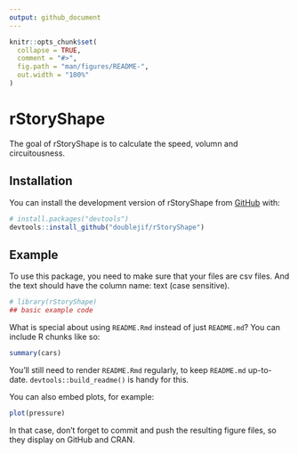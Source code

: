 ```yaml
---
output: github_document
---
```


<!-- README.md is generated from README.Rmd. Please edit that file -->

```r
knitr::opts_chunk$set(
  collapse = TRUE,
  comment = "#>",
  fig.path = "man/figures/README-",
  out.width = "100%"
)
```

# rStoryShape

<!-- badges: start -->
<!-- badges: end -->

The goal of rStoryShape is to calculate the speed, volumn and circuitousness.

## Installation

You can install the development version of rStoryShape from [GitHub](https://github.com/) with:

``` r
# install.packages("devtools")
devtools::install_github("doublejif/rStoryShape")
```

## Example

To use this package, you need to make sure that your files are csv files. And the text should have the column name: text (case sensitive).

```r
# library(rStoryShape)
## basic example code
```

What is special about using `README.Rmd` instead of just `README.md`? You can include R chunks like so:

```r
summary(cars)
```

You'll still need to render `README.Rmd` regularly, to keep `README.md` up-to-date. `devtools::build_readme()` is handy for this.

You can also embed plots, for example:

```r
plot(pressure)
```

In that case, don't forget to commit and push the resulting figure files, so they display on GitHub and CRAN.
